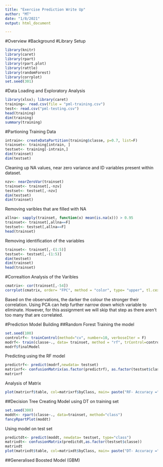 ```yaml
---
title: "Exercise Prediction Write Up"
author: "MT"
date: "1/8/2021"
output: html_document

---
```

#Overview
#Background
#Library Setup
```r
library(knitr)
library(caret)
library(rpart)
library(rpart.plot)
library(rattle)
library(randomForest)
library(corrplot)
set.seed(301)
```

#Data Loading and Exploratory Analysis

```r
library(xlsx); library(caret)
training<- read.csv(file = "pml-training.csv")
test<- read.csv("pml-testing.csv")
head(training)
dim(training)
summary(training)
```
#Partioning Training Data
```r
intrain<- createDataPartition(training$classe, p=0.7, list=F)
trainset<- training[intrain, ]
testset<- training[-intrain,]
dim(trainset)
dim(testset)
```
Cleaning up NA values, near zero variance and ID variables present within dataset.
```r
nzv<- nearZeroVar(trainset)
trainset<- trainset[,-nzv]
testset<- testset[,-nzv]
dim(testset)
dim(trainset)
```
Removing varibles that are filled with NA
```r
allna<- sapply(trainset, function(x) mean(is.na(x))) > 0.95
trainset<- trainset[,allna==F]
testset<- testset[,allna==F]
head(trainset)
```

Removing identification of the variables
```r
trainset<- trainset[,-(1:5)]
testset<- testset[,-(1:5)]
dim(testset)
dim(trainset)
head(trainset)
```
#Correaltion Analysis of the Varibles
```r
cmatrix<- cor(trainset[,-54])
corrplot(cmatrix, order= "FPC", method = "color", type= "upper", tl.cex = 0.8, tl.col = rgb(0,0,0))
```
Based on the observations, the darker the colour the stronger their correlation. Using PCA can help further narrow down which variable to eliminate. However, for this assignment we will skip that step as there aren't too many that are correlated.

#Prediction Model Building
##Random Forest
Training the model
```r
set.seed(100)
controlrf<- trainControl(method="cv", number=10, verboseIter = F)
modrf<- train(classe~., data= trainset, method = "rf", trControl=controlrf)
modrf$finalModel
```
Predicting using the RF model
```r
predictrf<- predict(modrf,newdata= testset)
matrixrf<- confusionMatrix(as.factor(predictrf), as.factor(testset$classe))
matrixrf
```
Analysis of Matrix
```r
plot(matrixrf$table, col=matrixrf$byClass, main= paste("RF- Accuracy =", round(matrixrf$overall['Accuracy'],4)))
```
##Decision Tree
Creating Model using DT on training set
```r
set.seed(300)
moddt<- rpart(classe~., data=trainset, method="class")
fancyRpartPlot(moddt)
```
Using model on test set
```r
predictdt<- predict(moddt, newdata= testset, type="class")
matrixdt<- confusionMatrix(predictdt,as.factor(testset$classe))
matrixdt
plot(matrixdt$table, col=matrixdt$byClass, main= paste("DT- Accuracy =", round(matrixdt$overall['Accuracy'], 4)))
```
##Generalised Boosted Model (GBM)

